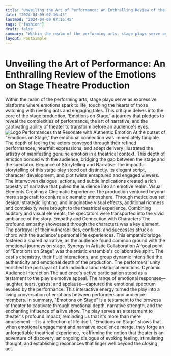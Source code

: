 ```yaml
---
title: "Unveiling the Art of Performance: An Enthralling Review of the Emotions on Stage Theatre Production"
date: "2024-04-09 07:16:45"
lastmod: "2024-04-09 07:16:45"
tags: ["fashion"]
draft: false
summary: "Within the realm of the performing arts, stage plays serve as expressive platforms where emotions spark to life, touching the hearts of those watching with riveting acts and engaging tales. This critique delves into the core of the stage production, 'Emotions on Stage,' a journey that pledges to reveal the complexities of performance, the art of narrative, and the captivating ability of theater to transform before an audience's eyes."
layout: PostSimple
---
```

# Unveiling the Art of Performance: An Enthralling Review of the Emotions on Stage Theatre Production
Within the realm of the performing arts, stage plays serve as expressive platforms where emotions spark to life, touching the hearts of those watching with riveting acts and engaging tales. This critique delves into the core of the stage production, 'Emotions on Stage,' a journey that pledges to reveal the complexities of performance, the art of narrative, and the captivating ability of theater to transform before an audience's eyes.
<img alt="Logo" class="lazyImg" data-src="https://cdn.seniorsselection.com/src_image/7a2ace3e8c9ccba17b7c9359c4cfdad0.webp" src="/statics/image/loading.webp"/>
Performances that Resonate with Authentic Emotion
At the outset of "Emotions on Stage," the emotional connection was immediately tangible. The depth of feeling the actors conveyed through their refined performances, heartfelt expressions, and adept delivery illustrated the artistry of manifesting genuine emotion in a theatrical context. This depth of emotion bonded with the audience, bridging the gap between the stage and the spectator.
Elegance of Storytelling and Narrative
The impactful storytelling of this stage play stood out distinctly. Its elegant script, character development, and plot twists enraptured and engaged viewers. The interwoven dialogue, actions, and subtle implications created a rich tapestry of narrative that pulled the audience into an emotive realm.
Visual Elements Creating a Cinematic Experience
The production ventured beyond mere stagecraft to conjure a cinematic atmosphere. Through meticulous set design, strategic lighting, and imaginative visual effects, additional richness and complexity were brought to the theatrical experience. Combining auditory and visual elements, the spectators were transported into the vivid ambiance of the story.
Empathy and Connection with Characters
The profound empathy showcased through the characters was a key element. The portrayal of their vulnerabilities, conflicts, and successes struck a chord with the audience's personal life experiences. This empathic bridge fostered a shared narrative, as the audience found common ground with the emotional journeys on stage.
Synergy in Artistic Collaboration
A focal point of "Emotions on Stage" was the artistic ensemble's collaborative spirit. The cast's chemistry, their fluid interactions, and group dynamic intensified the authenticity and emotional depth of the production. The performers' unity enriched the portrayal of both individual and relational emotions.
Dynamic Audience Interaction
The audience's active participation stood as a testament to the play's emotive appeal. The range of emotional responses—laughter, tears, gasps, and applause—captured the emotional spectrum evoked by the performance. This interactive energy turned the play into a living conversation of emotions between performers and audience members.
In summary, "Emotions on Stage" is a testament to the prowess of theater to captivate through emotional depth, narrative strength, and the enchanting influence of a live show.
The play serves as a testament to theater's profound impact, reminding us that it's more than mere amusement—it is a reflection of life itself. "Emotions on Stage" shows that when emotional engagement and narrative excellence merge, they forge an unforgettable theatrical experience, reaffirming the notion that theater is an adventure of discovery, an ongoing dialogue of evoking feeling, stimulating thought, and establishing resonances that linger well beyond the closing act.
        